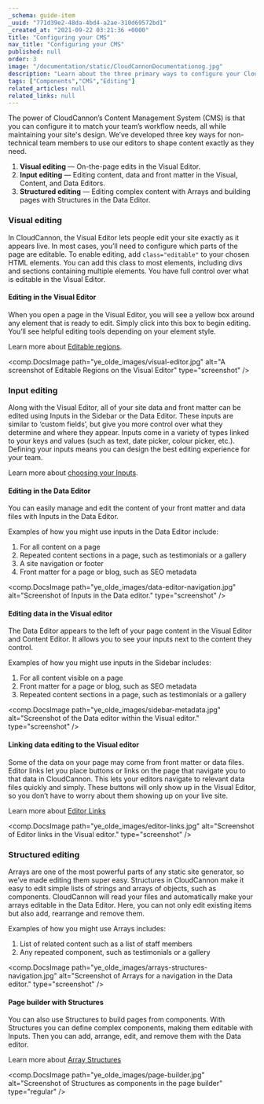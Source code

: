 ```yaml
---
_schema: guide-item
_uuid: "771d39e2-48da-4bd4-a2ae-310d69572bd1"
_created_at: "2021-09-22 03:21:36 +0000"
title: "Configuring your CMS"
nav_title: "Configuring your CMS"
published: null
order: 3
image: "/documentation/static/CloudCannonDocumentationog.jpg"
description: "Learn about the three primary ways to configure your CloudCannon CMS. "
tags: ["Components","CMS","Editing"]
related_articles: null
related_links: null
---
```


The power of CloudCannon’s Content Management System (CMS) is that you can configure it to match your team’s workflow needs, all while maintaining your site's design. We’ve developed three key ways for non-technical team members to use our editors to shape content exactly as they need.

1. **Visual editing** — On-the-page edits in the Visual Editor.
2. **Input editing** — Editing content, data and front matter in the Visual, Content, and Data Editors.
3. **Structured editing** — Editing complex content with Arrays and building pages with Structures in the Data Editor.

### Visual editing
In CloudCannon, the Visual Editor lets people edit your site exactly as it appears live. In most cases, you’ll need to configure which parts of the page are editable. To enable editing, add `class="editable"` to your chosen HTML elements. You can add this class to most elements, including divs and sections containing multiple elements. You have full control over what is editable in the Visual Editor.

#### Editing in the Visual Editor

When you open a page in the Visual Editor, you will see a yellow box around any element that is ready to edit. Simply click into this box to begin editing. You’ll see helpful editing tools depending on your element style.

Learn more about [<u>Editable regions</u>](/documentation/articles/defining-editable-regions-in-your-html/).

<comp.DocsImage path="ye_olde_images/visual-editor.jpg" alt="A screenshot of Editable Regions on the Visual Editor" type="screenshot" />

### Input editing 
Along with the Visual Editor, all of your site data and front matter can be edited using Inputs in the Sidebar or the Data Editor. These inputs are similar to ‘custom fields’, but give you more control over what they determine and where they appear. Inputs come in a variety of types linked to your keys and values (such as text, date picker, colour picker, etc.). Defining your inputs means you can design the best editing experience for your team.

Learn more about [<u>choosing your Inputs</u>](/documentation/articles/how-to-choose-what-input-is-used-in-the-data-editor/).

#### Editing in the Data Editor

You can easily manage and edit the content of your front matter and data files with Inputs in the Data Editor.

Examples of how you might use inputs in the Data Editor include:

1. For all content on a page
2. Repeated content sections in a page, such as testimonials or a gallery
3. A site navigation or footer
4. Front matter for a page or blog, such as SEO metadata

<comp.DocsImage path="ye_olde_images/data-editor-navigation.jpg" alt="Screenshot of Inputs in the Data editor." type="screenshot" />

#### Editing data in the Visual editor

The Data Editor appears to the left of your page content in the Visual Editor and Content Editor. It allows you to see your inputs next to the content they control.

Examples of how you might use inputs in the Sidebar includes:

1. For all content visible on a page
2. Front matter for a page or blog, such as SEO metadata
3. Repeated content sections in a page, such as testimonials or a gallery

<comp.DocsImage path="ye_olde_images/sidebar-metadata.jpg" alt="Screenshot of the Data editor within the Visual editor." type="screenshot" />

#### Linking data editing to the Visual editor

Some of the data on your page may come from front matter or data files. Editor links let you place buttons or links on the page that navigate you to that data in CloudCannon. This lets your editors navigate to relevant data files quickly and simply. These buttons will only show up in the Visual Editor, so you don’t have to worry about them showing up on your live site.

Learn more about [<u>Editor Links</u>](/documentation/articles/extending-in-app-navigation-with-editor-links/)

<comp.DocsImage path="ye_olde_images/editor-links.jpg" alt="Screenshot of Editor links in the Visual editor." type="screenshot" />

### Structured editing
Arrays are one of the most powerful parts of any static site generator, so we’ve made editing them super easy. Structures in CloudCannon make it easy to edit simple lists of strings and arrays of objects, such as components. CloudCannon will read your files and automatically make your arrays editable in the Data Editor. Here, you can not only edit existing items but also add, rearrange and remove them.

Examples of how you might use Arrays includes:

1. List of related content such as a list of staff members
2. Any repeated component, such as testimonials or a gallery

<comp.DocsImage path="ye_olde_images/arrays-structures-navigation.jpg" alt="Screenshot of Arrays for a navigation in the Data editor." type="screenshot" />

#### Page builder with Structures

You can also use Structures to build pages from components. With Structures you can define complex components, making them editable with Inputs. Then you can add, arrange, edit, and remove them with the Data editor.

Learn more about [<u>Array Structures</u>](/documentation/articles/using-arrays-to-edit-your-data/)

<comp.DocsImage path="ye_olde_images/page-builder.jpg" alt="Screenshot of Structures as components in the page builder" type="regular" />

